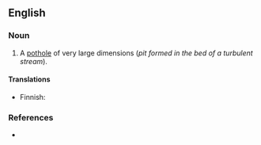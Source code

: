 ==English==

===Noun===
{{en-noun|sg=[[giant]] [[kettle]]}}

# A [[pothole]] of very large dimensions (''pit formed in the bed of a turbulent stream'').

====Translations====
{{trans-top|pothole}}
* Finnish: {{t-|fi|hiidenkirnu}}
{{trans-mid}}
{{trans-bottom}}

===References===
* {{R:Webster 1913}}